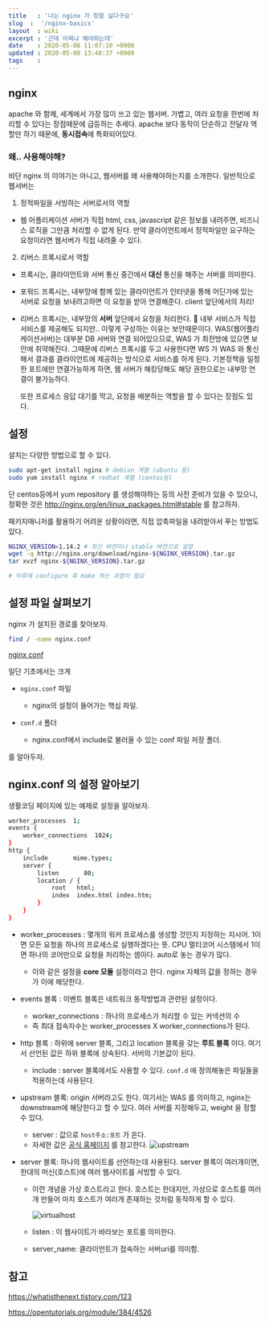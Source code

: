 ```yaml
---
title   : '나는 nginx 가 정말 싫다구요' 
slug  :  '/nginx-basics'
layout  : wiki 
excerpt : '근데 어쩌냐 해야하는데'
date    : 2020-05-08 11:07:10 +0900
updated : 2020-05-08 13:48:37 +0900
tags    : 
---
```


## nginx 

apache 와 함께, 세계에서 가장 많이 쓰고 있는 웹서버. 가볍고, 여러 요청을 한번에 처리할 수 있다는 장점때문에 급등하는 추세다. apache 보다 동작이 단순하고 전달자 역할만 하기 때문에, **동시접속**에 특화되어있다.

### 왜.. 사용해야해? 

비단 nginx 의 이야기는 아니고, 웹서버를 왜 사용해야하는지를 소개한다. 일반적으로 웹서버는 

1. 정적파일을 서빙하는 서버로서의 역할
  - 웹 어플리케이션 서버가 직접 html, css, javascript 같은 정보를 내려주면, 비즈니스 로직을 그만큼 처리할 수 없게 된다. 만약 클라이언트에서 정적파일만 요구하는 요청이라면 웹서버가 직접 내려줄 수 있다. 
    
2. 리버스 프록시로서 역할 
  - 프록시는, 클라이언트와 서버 통신 중간에서 **대신** 통신을 해주는 서버를 의미한다. 
  - 포워드 프록시는, 내부망에 함께 있는 클라이언트가 인터넷을 통해 어딘가에 있는 서버로 요청을 보내려고하면 이 요청을 받아 연결해준다. client 앞단에서의 처리! 
  - 리버스 프록시는, 내부망의 **서버** 앞단에서 요청을 처리한다. 
    🤔 내부 서비스가 직접 서비스를 제공해도 되지만.. 이렇게 구성하는 이유는 보안때문이다. WAS(웹어플리케이션서버)는 대부분 DB 서버와 연결 되어있으므로, WAS 가 최전방에 있으면 보안에 취약해진다. 그때문에 리버스 프록시를 두고 사용한다면 WS 가 WAS 와 통신해서 결과를 클라이언트에 제공하는 방식으로 서비스를 하게 된다. 기본정책을 일정한 포트에만 연결가능하게 하면, 웹 서버가 해킹당해도 해당 권한으로는 내부망 연결이 불가능하다. 
    
    또한 프로세스 응답 대기를 막고, 요청을 배분하는 역할을 할 수 있다는 장점도 있다. 
    
## 설정 

설치는 다양한 방법으로 할 수 있다. 
```bash 
sudo apt-get install nginx # debian 계열 (ubuntu 등)
sudo yum install nginx # redhat 계열 (centos등)
```

단 centos등에서 yum repository 를 생성해야하는 등의 사전 준비가 있을 수 있으니, 정확한 것은 http://nginx.org/en/linux_packages.html#stable 를 참고하자.
    
패키지매니저를 활용하기 어려운 상황이라면, 직접 압축파일을 내려받아서 푸는 방법도 있다. 

```bash 
NGINX_VERSION=1.14.2 # 최신 버전이나 stable 버전으로 설정
wget -q http://nginx.org/download/nginx-${NGINX_VERSION}.tar.gz
tar xvzf nginx-${NGINX_VERSION}.tar.gz

# 이후에 configure 후 make 하는 과정이 필요
```

## 설정 파일 살펴보기 

nginx 가 설치된 경로를 찾아보자. 

```bash 
find / -name nginx.conf
```

[nginx conf](./1.png)

일단 기초에서는 크게 
- `nginx.conf` 파일 
  - nginx의 설정이 들어가는 핵심 파일. 
    
- `conf.d` 폴더 
  - nginx.conf에서 include로 불러올 수 있는 conf 파일 저장 폴더.

를 알아두자. 

## nginx.conf 의 설정 알아보기

생활코딩 페이지에 있는 예제로 설정을 알아보자.

```bash 
worker_processes  1;
events {
    worker_connections  1024;
}
http { 
    include       mime.types;
    server {
        listen       80;
        location / {
            root   html;
            index  index.html index.htm;
        }
    }
}
```
 
- worker_processes : 몇개의 워커 프로세스를 생성할 것인지 지정하는 지시어. 1이면 모든 요청을 하나의 프로세스로 실행하겠다는 뜻. CPU 멀티코어 시스템에서 1이면 하나의 코어만으로 요청을 처리하는 셈이다. auto로 놓는 경우가 많다. 
  - 이와 같은 설정을 **core 모듈** 설정이라고 한다. nginx 자체의 값을 정하는 경우가 이에 해당한다. 
    
- events 블록 : 이벤트 블록은 네트워크 동작방법과 관련된 설정이다. 
    - worker_connections : 하나의 프로세스가 처리할 수 있는 커넥션의 수
    - 즉 최대 접속자수는 worker_processes X worker_connections가 된다. 

- http 블록 : 하위에 server 블록, 그리고 location 블록을 갖는 **루트 블록** 이다. 여기서 선언된 값은 하위 블록에 상속된다. 서버의 기본값이 된다. 
  - include : server 블록에서도 사용할 수 있다. `conf.d` 에 정의해놓은 파일들을 적용하는데 사용된다. 
 - upstream 블록: origin 서버라고도 한다. 여기서는 WAS 를 의미하고, nginx는 downstream에 해당한다고 할 수 있다. 여러 서버를 지정해두고, weight 을 정할 수 있다. 
    - server : 값으로 `host주소:포트` 가 온다. 
    - 자세한 값은 [공식 홈페이지](http://nginx.org/en/docs/http/ngx_http_upstream_module.html) 를 참고한다. 
    ![upstream](./upstream.png)


- server 블록: 하나의 웹사이트를 선언하는데 사용된다.  server 블록이 여러개이면, 한대의 머신(호스트)에 여러 웹사이트를 서빙할 수 있다. 
  
  - 이런 개념을 가상 호스트라고 한다. 호스트는 한대지만, 가상으로 호스트를 여러 개 만들어 마치 호스트가 여러개 존재하는 것처럼 동작하게 할 수 있다. 
    
    ![virtualhost](./virtualhost.png)
    
  - listen : 이 웹사이트가 바라보는 포트를 의미한다. 
  - server_name: 클라이언트가 접속하는 서버uri를 의미함. 

 




## 참고 

https://whatisthenext.tistory.com/123

https://opentutorials.org/module/384/4526


